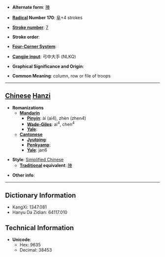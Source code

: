* '''Alternate form''': [[陣]]

* '''[[Wiktionary:Chinese radical index| Radical]] Number 170''': [[Wiktionary:Chinese radical index 阜|阜]]+4 strokes

* '''[[Wiktionary:Chinese total strokes index|Stroke number]]''': [[Wiktionary:Chinese total strokes index 7|7]]

* '''Stroke order''': 

* '''[[Wiktionary:Chinese four corner index|Four-Corner System]]''': 

* '''[[Wiktionary:Chinese Cangjie index|Cangjie input]]''': 弓中大手 (NLKQ)

* '''Graphical Significance and Origin''': 

* '''Common Meaning''': column, row or file of troops

----

== [[Chinese]] [[Hanzi]] ==

* '''Romanizations'''
** '''[[Mandarin]]'''
*** '''[[Pinyin]]''': ài (ai4), zhèn (zhen4)
*** '''[[Wade-Giles]]''': ai<sup>4</sup>, chen<sup>4</sup>
*** '''[[Yale]]''': 
** '''[[Cantonese]]'''
*** '''[[Jyutping]]''':
*** '''[[Penkyamp]]''': 
*** '''[[Yale]]''': jan6

* '''Style''': [[Simplified Chinese]] 
** '''[[Traditional Chinese|Traditional]] equivalent''': [[陣]]

* '''Other info''': 

----

== Dictionary Information ==

* KangXi: 1347.081
* Hanyu Da Zidian: 64117.010

== Technical Information ==

* '''Unicode''':
** Hex: 9635
** Decimal: 38453
